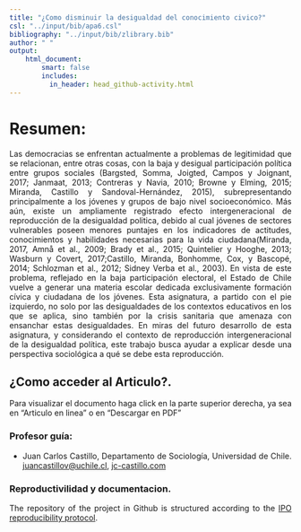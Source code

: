 ```yaml
---
title: "¿Como disminuir la desigualdad del conocimiento civico?"
csl: "../input/bib/apa6.csl"
bibliography: "../input/bib/zlibrary.bib"
author: " "
output:
    html_document:
        smart: false
        includes:
          in_header: head_github-activity.html
---
```

<div style="text-align: justify">

# Resumen: 

Las democracias se enfrentan actualmente a problemas de legitimidad que se relacionan, entre otras cosas, con la baja y desigual participación política entre grupos sociales (Bargsted, Somma, Joigted, Campos y Joignant, 2017; Janmaat, 2013; Contreras y Navia, 2010; Browne y Elming, 2015; Miranda, Castillo y Sandoval-Hernández, 2015), subrepresentando principalmente a los jóvenes y grupos de bajo nivel socioeconómico. Más aún, existe un ampliamente registrado efecto intergeneracional de reproducción de la desigualdad politica, debido al cual jóvenes de sectores vulnerables poseen menores puntajes en los indicadores de actitudes, conocimientos y habilidades necesarias para la vida ciudadana(Miranda, 2017, Amnå et al., 2009; Brady et al., 2015; Quintelier y Hooghe, 2013; Wasburn y Covert, 2017;Castillo, Miranda, Bonhomme, Cox, y Bascopé, 2014; Schlozman et al., 2012; Sidney Verba et al., 2003). En vista de este problema, reflejado en la baja participación electoral, el Estado de Chile vuelve a generar una materia escolar dedicada exclusivamente formación cívica y ciudadana de los jóvenes. Esta asignatura, a partido con el pie izquierdo, no solo por las desigualdades de los contextos educativos en los que se aplica, sino también por la crisis sanitaria que amenaza con ensanchar estas desigualdades. En miras del futuro desarrollo de esta asignatura, y considerando el contexto de reproducción intergeneracional de la desigualdad política, este trabajo busca ayudar a explicar desde una perspectiva sociológica a qué se debe esta reproducción.










## ¿Como acceder al Articulo?.

Para visualizar el documento haga click en la parte superior derecha, ya sea en "Articulo en linea" o en "Descargar en PDF"


### Profesor guía:

-  Juan Carlos Castillo, Departamento de Sociología, Universidad de Chile. [juancastillov@uchile.cl](juancastillov@uchile.cl), [jc-castillo.com](http://jc-castillo.com/)


### Reproductivilidad y documentacion.

The repository of the project in Github is structured according to the [IPO reproducibility protocol](https://juancarloscastillo.github.io/ipo/).


